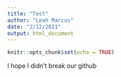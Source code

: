 ```yaml
---
title: "Test"
author: "Leah Marcus"
date: "2/12/2021"
output: html_document
---
```


```r
knitr::opts_chunk$set(echo = TRUE)
```

I hope I didn't break our github
